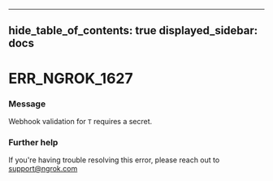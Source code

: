 

---
hide_table_of_contents: true
displayed_sidebar: docs
---


# ERR_NGROK_1627

### Message
Webhook validation for `T` requires a secret.

<ErrorDetails error="err_ngrok_1627" />



### Further help
If you're having trouble resolving this error, please reach out to [support@ngrok.com](mailto:support@ngrok.com?subject=Help%20with%20ERR_NGROK_1627)

